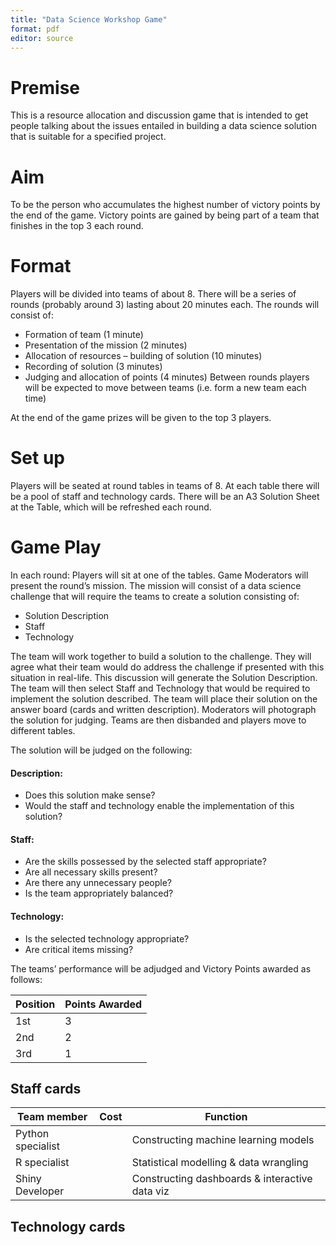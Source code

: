 ```yaml
---
title: "Data Science Workshop Game"
format: pdf
editor: source
---
```

# **Premise** 
This is a resource allocation and discussion game that is intended to get people talking about the issues entailed in building a data science solution that is suitable for a specified project. 

# **Aim**
To be the person who accumulates the highest number of victory points by the end of the game. Victory points are gained by being part of a team that finishes in the top 3 each round.

# **Format**
Players will be divided into teams of about 8.
There will be a series of rounds (probably around 3) lasting about 20 minutes each. 
The rounds will consist of:

* Formation of team				(1 minute)
* Presentation of the mission			(2 minutes)
* Allocation of resources – building of solution	(10 minutes)
* Recording of solution				(3 minutes)
* Judging and allocation of points			(4 minutes)
Between rounds players will be expected to move between teams (i.e. form a new team each time)

At the end of the game prizes will be given to the top 3 players.

# **Set up**

Players will be seated at round tables in teams of 8.
At each table there will be a pool of staff and technology cards. 
There will be an A3 Solution Sheet at the Table, which will be refreshed each round.

# **Game Play**

In each round:
Players will sit at one of the tables.
Game Moderators will present the round’s mission. 
The mission will consist of a data science challenge that will require the teams to create a solution consisting of:

* Solution Description
* Staff
* Technology

The team will work together to build a solution to the challenge. They will agree what their team would do address the challenge if presented with this situation in real-life. This discussion will generate the Solution Description.
The team will then select Staff and Technology that would be required to implement the solution described.
The team will place their solution on the answer board (cards and written description). Moderators will photograph the solution for judging. 
Teams are then disbanded and players move to different tables.

The solution will be judged on the following:

#### Description:		
 
 * Does this solution make sense?	
 * Would the staff and technology enable the implementation of this solution?

#### Staff:		

 * Are the skills possessed by the selected staff appropriate?
 * Are all necessary skills present?
 * Are there any unnecessary people?
 * Is the team appropriately balanced?
 
#### Technology:

 * Is the selected technology appropriate?
 * Are critical items missing?

The teams' performance will be adjudged and Victory Points awarded as follows:

| Position | Points Awarded | 
|-----|:-----|
| 1st | 3  |
| 2nd | 2  |
| 3rd | 1  |

## Staff cards

| Team member | Cost | Function
|---|---|---|
|Python specialist||Constructing machine learning models|
|R specialist||Statistical modelling & data wrangling|
|Shiny Developer||Constructing dashboards & interactive data viz|



## Technology cards
